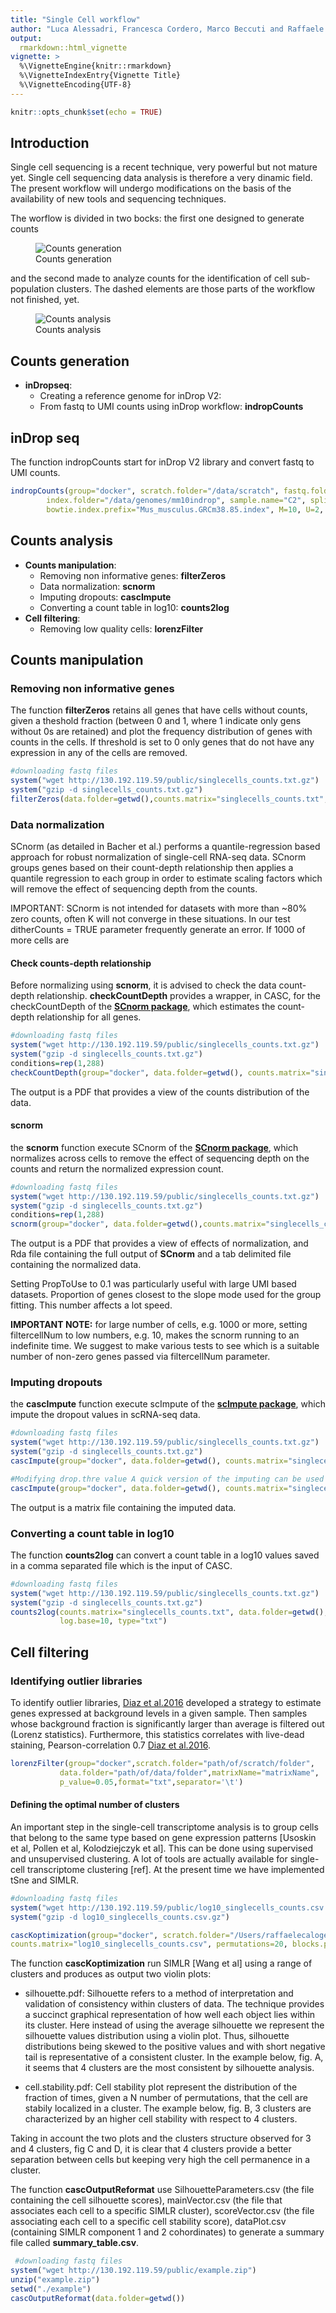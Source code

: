 ```yaml
---
title: "Single Cell workflow"
author: "Luca Alessadri, Francesca Cordero, Marco Beccuti and Raffaele A Calogero"
output: 
  rmarkdown::html_vignette
vignette: >
  %\VignetteEngine{knitr::rmarkdown}
  %\VignetteIndexEntry{Vignette Title}
  %\VignetteEncoding{UTF-8}  
---
```


```r
knitr::opts_chunk$set(echo = TRUE)
```

## Introduction

Single cell sequencing is a  recent technique, very powerful but not mature yet. Single cell sequencing data analysis is therefore a very dinamic field. The present workflow will undergo modifications on the basis of the availability of new tools and sequencing techniques.

The worflow is divided in two bocks: the first one designed to generate counts

![Counts generation](../inst/img/workflow0.jpeg)

and the second made to analyze counts for the identification of cell sub-population clusters. The dashed elements are those parts of the workflow not finished, yet.

![Counts analysis](../inst/img/workflow1.jpeg)

## Counts generation

- **inDropseq**:
    + Creating a reference genome for inDrop V2:
    + From fastq to UMI counts using inDrop workflow: **indropCounts**

## inDrop seq

The function indropCounts start for inDrop V2 library and convert fastq to UMI counts.

```r

indropCounts(group="docker", scratch.folder="/data/scratch", fastq.folder=getwd(),
        index.folder="/data/genomes/mm10indrop", sample.name="C2", split.affixes="S2_L001",
        bowtie.index.prefix="Mus_musculus.GRCm38.85.index", M=10, U=2, D=400, low.complexity.mask="False")

```



## Counts analysis

- **Counts manipulation**:
    + Removing non informative genes: **filterZeros**
    + Data normalization: **scnorm**
    + Imputing dropouts: **cascImpute**
    + Converting a count table in log10: **counts2log**
- **Cell filtering**:
    + Removing low quality cells: **lorenzFilter**



## Counts manipulation

### Removing non informative genes

The function **filterZeros** retains all genes that have cells without counts, given a theshold fraction (between 0 and 1, where 1 indicate only gens without 0s are retained) and plot the frequency distribution of genes with counts in the cells. If threshold is set to 0 only genes that do not have any expression in any of the cells are removed.

```r
#downloading fastq files
system("wget http://130.192.119.59/public/singlecells_counts.txt.gz")
system("gzip -d singlecells_counts.txt.gz")
filterZeros(data.folder=getwd(),counts.matrix="singlecells_counts.txt", threshold=0)

```


### Data normalization

SCnorm (as detailed in Bacher et al.) performs a quantile-regression based approach for robust normalization of single-cell RNA-seq data.  SCnorm groups genes based on their count-depth relationship then applies a quantile regression to each group in order to estimate scaling factors which will remove the effect of sequencing depth from the counts.

IMPORTANT: SCnorm is not intended for datasets with more than ~80% zero counts, often K will not converge in these situations. In our test ditherCounts = TRUE parameter frequently generate an error. If 1000 of more cells are 

#### Check counts-depth relationship

Before normalizing using **scnorm**, it is advised to check the data count-depth relationship. **checkCountDepth** provides a wrapper, in CASC, for the checkCountDepth of the [**SCnorm package**](https://github.com/rhondabacher/SCnorm), which estimates the count-depth relationship for all genes.

```r
#downloading fastq files
system("wget http://130.192.119.59/public/singlecells_counts.txt.gz")
system("gzip -d singlecells_counts.txt.gz")
conditions=rep(1,288)
checkCountDepth(group="docker", data.folder=getwd(), counts.matrix="singlecells_counts.txt", conditions=conditions, outputName="singlecells_counts", nCores=8)

```

The output is a PDF that provides a view of the counts distribution of the data.



#### scnorm

the **scnorm** function execute SCnorm of the [**SCnorm package**](https://github.com/rhondabacher/SCnorm), which normalizes  across  cells  to  remove  the effect  of  sequencing  depth  on  the  counts  and  return  the  normalized expression count.

```r
#downloading fastq files
system("wget http://130.192.119.59/public/singlecells_counts.txt.gz")
system("gzip -d singlecells_counts.txt.gz")
conditions=rep(1,288)
scnorm(group="docker", data.folder=getwd(),counts.matrix="singlecells_counts.txt", conditions=conditions,outputName="singlecells_counts", nCores=8, filtercellNum=10, PropToUse=0.1)

```

The output is a PDF that provides a view of effects of normalization, and Rda file containing the full output of **SCnorm** and a tab delimited file containing the normalized data.

Setting PropToUse to 0.1 was particularly useful with large UMI based datasets. Proportion of genes closest to the slope mode used for the group fitting. This number affects a lot speed.

**IMPORTANT NOTE:** for large number of cells, e.g. 1000 or more, setting filtercellNum to low numbers, e.g. 10, makes the scnorm running to an indefinite time. We suggest to make various tests to see which is a suitable number of non-zero genes passed via filtercellNum parameter.


### Imputing dropouts

the **cascImpute** function execute scImpute of the [**scImpute package**](https://github.com/Vivianstats/scImpute), which impute the dropout values in scRNA-seq data.

```r
#downloading fastq files
system("wget http://130.192.119.59/public/singlecells_counts.txt.gz")
system("gzip -d singlecells_counts.txt.gz")
cascImpute(group="docker", data.folder=getwd(), counts.matrix="singlecells_counts.txt", drop.thre=0.5, cores=8)

#Modifying drop.thre value A quick version of the imputing can be used to refine drop.thre values indicating refining=TRUE. It has to be done in the same folder where the frst run was done.
cascImpute(group="docker", data.folder=getwd(), counts.matrix="singlecells_counts.txt", drop.thre=0.3, cores=8, refining=TRUE)
```

The output is a matrix file containing the imputed data. 



### Converting a count table in log10

The function **counts2log** can convert a count table in a log10 values saved in a comma separated file which is the input of CASC.

```r
#downloading fastq files
system("wget http://130.192.119.59/public/singlecells_counts.txt.gz")
system("gzip -d singlecells_counts.txt.gz")
counts2log(counts.matrix="singlecells_counts.txt", data.folder=getwd(), 
           log.base=10, type="txt")
```



## Cell filtering

### Identifying outlier libraries

To identify outlier libraries, [Diaz et al.2016](https://www.ncbi.nlm.nih.gov/pmc/articles/PMC4937196/) developed a strategy to estimate genes expressed at background levels in a given sample. Then samples whose background fraction is significantly larger than average is filtered out (Lorenz statistics). Furthermore, this statistics correlates with live-dead staining, Pearson-correlation 0.7 [Diaz et al.2016](https://www.ncbi.nlm.nih.gov/pmc/articles/PMC4937196/).  

```r

lorenzFilter(group="docker",scratch.folder="path/of/scratch/folder",
           data.folder="path/of/data/folder",matrixName="matrixName",
           p_value=0.05,format="txt",separator='\t')

```



#### Defining the optimal number of clusters

An important step in the single-cell transcriptome analysis is to group cells that belong to the same type based on gene expression patterns [Usoskin et al, Pollen et al, Kolodziejczyk et al].
This can be done using supervised and unsupervised clustering. A lot of tools are actually available for single-cell transcriptome clustering [ref]. At the present time we have implemented tSne and SIMLR.

```r
#downloading fastq files
system("wget http://130.192.119.59/public/log10_singlecells_counts.csv.gz")
system("gzip -d log10_singlecells_counts.csv.gz")

cascKoptimization(group="docker", scratch.folder="/Users/raffaelecalogero/Desktop/scratch", data.folder=getwd(),
counts.matrix="log10_singlecells_counts.csv", permutations=20, blocks.permutations=2, core=0, bootstrap.fraction=10, k.min=2, k.max=4, totIdentity=80, clusterIdentity=80)

```

The function **cascKoptimization** run SIMLR [Wang et al] using a range of clusters and produces as output two violin plots:

- silhouette.pdf: Silhouette refers to a method of interpretation and validation of consistency within clusters of data. The technique provides a succinct graphical representation of how well each object lies within its cluster. Here instead of using the average silhouette we represent the silhouette values distribution using a violin plot. Thus, silhouette distributions being skewed to the positive values and with short negative tail is representative of a consistent cluster. In the example below, fig. A, it seems that 4 clusters are the most consistent by silhouette analysis.


- cell.stability.pdf: Cell stability plot represent the distribution of the fraction of times, given a N number of permutations, that the cell are stabily localized in a cluster. The example below, fig. B, 3 clusters are characterized by an higher cell stability with respect to 4 clusters. 

Taking in account the two plots and the clusters structure observed for 3 and 4 clusters, fig C and D, it is clear that 4 clusters provide a better separation between cells but keeping very high the cell permanence in a cluster.



The function **cascOutputReformat** use SilhouetteParameters.csv (the file containing the cell silhouette scores), mainVector.csv (the file that associates each cell to a specific SIMLR cluster), scoreVector.csv (the file associating each cell to a specific cell stability score), dataPlot.csv (containing SIMLR component 1 and 2 cohordinates) to generate a summary file called **summary_table.csv**.

```r
 #downloading fastq files
system("wget http://130.192.119.59/public/example.zip")
unzip("example.zip")
setwd("./example")
cascOutputReformat(data.folder=getwd())
```











